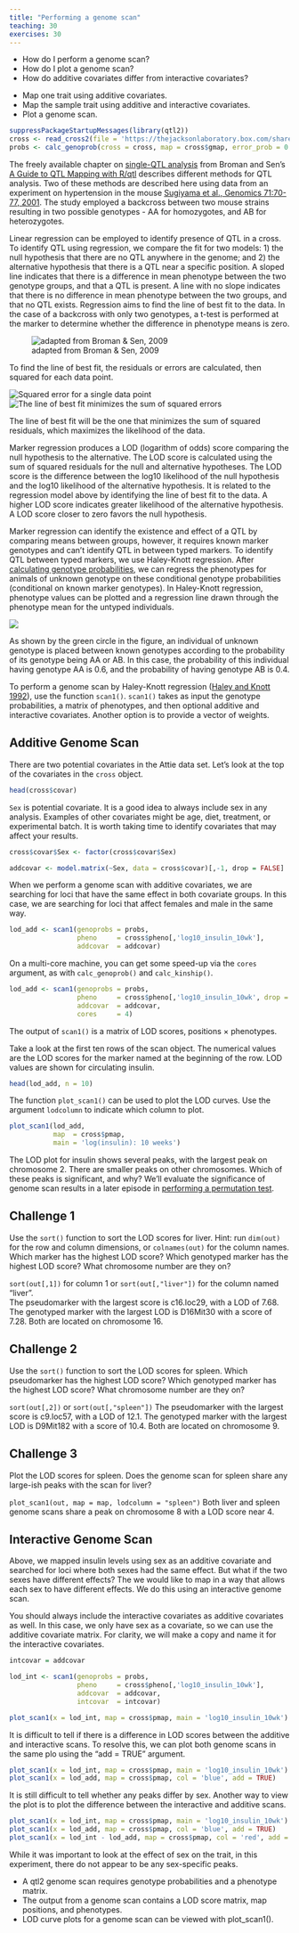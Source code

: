 ```yaml
---
title: "Performing a genome scan"
teaching: 30
exercises: 30
---
```


:::::::::::::::::::::::::::::::::::::: questions 

- How do I perform a genome scan?
- How do I plot a genome scan?
- How do additive covariates differ from interactive covariates?

::::::::::::::::::::::::::::::::::::::::::::::::

::::::::::::::::::::::::::::::::::::: objectives

- Map one trait using additive covariates.
- Map the sample trait using additive and interactive covariates.
- Plot a genome scan.

::::::::::::::::::::::::::::::::::::::::::::::::


```r
suppressPackageStartupMessages(library(qtl2))
cross <- read_cross2(file = 'https://thejacksonlaboratory.box.com/shared/static/svw7ivp5hhmd7vb8fy26tc53h7r85wez.zip')
probs <- calc_genoprob(cross = cross, map = cross$gmap, error_prob = 0.002)
```

The freely available chapter on 
[single-QTL analysis](http://www.rqtl.org/book/rqtlbook_ch04.pdf) 
from Broman and Sen's 
[A Guide to QTL Mapping with R/qtl](http://www.rqtl.org/book/) describes 
different methods for QTL analysis. Two of these methods are described here 
using data from an experiment on hypertension in the mouse 
[Sugiyama et al., Genomics 71:70-77, 2001](https://s3.amazonaws.com/academia.edu.documents/45963759/geno.2000.640120160526-29022-36mpgg.pdf?AWSAccessKeyId=AKIAIWOWYYGZ2Y53UL3A&Expires=1513786158&Signature=rtodlYwe0LDmYZFOm1ejvZjZhQ0%3D&response-content-disposition=inline%3B%20filename%3DConcordance_of_murine_quantitative_trait.pdf). 
The study employed a backcross between two mouse strains resulting in two 
possible genotypes - AA for homozygotes, and AB for heterozygotes. 

Linear regression can be employed to identify presence of QTL in a cross. To 
identify QTL using regression, we compare the fit for two models: 1) the null 
hypothesis that there are no QTL anywhere in the genome; and 2) the alternative 
hypothesis that there is a QTL near a specific position. A sloped line indicates 
that there is a difference in mean phenotype between the two genotype groups, 
and that a QTL is present. A line with no slope indicates that there is no 
difference in mean phenotype between the two groups, and that no QTL exists. 
Regression aims to find the line of best fit to the data. In the case of a 
backcross with only two genotypes, a t-test is performed at the marker to 
determine whether the difference in phenotype means is zero.

![adapted from Broman & Sen, 2009](fig/nullvalt.png)

To find the line of best fit, the residuals or errors are calculated, then 
squared for each data point.

![Squared error for a single data point](fig/althypothesis.png)
![The line of best fit minimizes the sum of squared errors](fig/nullhypothesis.png)

The line of best fit will be the one that minimizes the sum of squared 
residuals, which maximizes the likelihood of the data. 

Marker regression produces a LOD (logarithm of odds) score comparing the null 
hypothesis to the alternative. The LOD score is calculated using the sum of 
squared residuals for the null and alternative hypotheses. The LOD score is the 
difference between the log10 likelihood of the null hypothesis and the log10 
likelihood of the alternative hypothesis. It is related to the regression model 
above by identifying the line of best fit to the data. A higher LOD score 
indicates greater likelihood of the alternative hypothesis. A LOD score closer 
to zero favors the null hypothesis. 

Marker regression can identify the existence and effect of a QTL by comparing 
means between groups, however, it requires known marker genotypes and can't 
identify QTL in between typed markers. To identify QTL between typed markers, we 
use Haley-Knott regression. After 
[calculating genotype probabilities](https://smcclatchy.github.io/mapping/03-calc-genoprob/), 
we can regress the phenotypes for animals of unknown genotype on these 
conditional genotype probabilities (conditional on known marker genotypes). In 
Haley-Knott regression, phenotype values can be plotted and a regression line 
drawn through the phenotype mean for the untyped individuals.

![](fig/hk-regress.png)

As shown by the green circle in the figure, an individual of unknown genotype is 
placed between known genotypes according to the probability of its genotype 
being AA or AB. In this case, the probability of this individual having genotype
AA is 0.6, and the probability of having genotype AB is 0.4.

To perform a genome scan by Haley-Knott regression
([Haley and Knott 1992](https://www.ncbi.nlm.nih.gov/pubmed/16718932)),
use the function `scan1()`.  `scan1()` takes as input the genotype 
probabilities, a matrix of phenotypes, and then optional additive and 
interactive covariates. Another option 
is to provide a vector of weights.

## Additive Genome Scan

There are two potential covariates in the Attie data set. Let's look at the
top of the covariates in the `cross` object.

```r
head(cross$covar)
```

`Sex` is potential covariate. It is a good idea to always include
sex in any analysis. Examples of other covariates might be age, diet, treatment,
or experimental batch. It is worth taking time to identify covariates that may
affect your results.


```r
cross$covar$Sex <- factor(cross$covar$Sex)

addcovar <- model.matrix(~Sex, data = cross$covar)[,-1, drop = FALSE]
```

When we perform a genome scan with additive covariates, we are searching for loci
that have the same effect in both covariate groups. In this case, we are 
searching for loci that affect females and male in the same way.

<!-- DMG: We need a plot of what an additive effect would look like at one marker. -->


```r
lod_add <- scan1(genoprobs = probs, 
                 pheno     = cross$pheno[,'log10_insulin_10wk'], 
                 addcovar  = addcovar)
```

On a multi-core machine, you can get some speed-up via the `cores` argument, as 
with `calc_genoprob()` and `calc_kinship()`.

```r
lod_add <- scan1(genoprobs = probs, 
                 pheno     = cross$pheno[,'log10_insulin_10wk', drop = FALSE], 
                 addcovar  = addcovar,
                 cores     = 4)
```

The output of `scan1()` is a matrix of LOD scores, positions &times; phenotypes. 

Take a look at the first ten rows of the scan object. The numerical values are 
the LOD scores for the marker named at the beginning of the row. 
LOD values are shown for circulating insulin.

```r
head(lod_add, n = 10)
```

The function `plot_scan1()` can be used to plot the LOD curves. Use the argument 
`lodcolumn` to indicate which column to plot.

```r
plot_scan1(lod_add, 
           map  = cross$pmap,
           main = 'log(insulin): 10 weeks')
```

The LOD plot for insulin shows several peaks, with the largest peak on 
chromosome 2. There are smaller peaks on other chromosomes. Which of these peaks is 
significant, and why? We'll evaluate the significance of genome scan results in 
a later episode in 
[performing a permutation test](https://smcclatchy.github.io/mapping/10-perform-perm-test/).


<!-- DMG: Suggestion: let's have the exercises have them plot the LOD score for
one chromosome, the find the marker with the maximum LOD score and try to 
find it in the physical map. -->

::::::::::::::::::::::::::::::::::::: challenge 

## Challenge 1

Use the `sort()` function to sort the LOD scores for liver. Hint: run `dim(out)` 
for the row and column dimensions, or `colnames(out)` for the column names.   
Which marker has the highest LOD score? Which genotyped marker has the 
highest LOD score? What chromosome number are they on? 

:::::::::::::::::::::::: solution 

`sort(out[,1])` for column 1 or `sort(out[,"liver"])` for the column named 
"liver".  
The pseudomarker with the largest score is c16.loc29, with a LOD of 7.68. The 
genotyped marker with the largest LOD is D16Mit30 with a score of 7.28. Both are 
located on chromosome 16.

:::::::::::::::::::::::::::::::::
::::::::::::::::::::::::::::::::::::::::::::::::

::::::::::::::::::::::::::::::::::::: challenge 

## Challenge 2

Use the `sort()` function to sort the LOD scores for spleen. Which pseudomarker 
has the highest LOD score? Which genotyped marker has the highest LOD score? 
What chromosome number are they on? 

:::::::::::::::::::::::: solution 

`sort(out[,2])` or `sort(out[,"spleen"])`
The pseudomarker with the largest score is c9.loc57, with a LOD of 12.1. The 
genotyped marker with the largest LOD is D9Mit182 with a score of 10.4. Both are 
located on chromosome 9.

:::::::::::::::::::::::::::::::::

## Challenge 3

Plot the LOD scores for spleen. Does the genome scan for spleen share any 
large-ish peaks with the scan for liver?

:::::::::::::::::::::::: solution 

`plot_scan1(out, map = map, lodcolumn = "spleen")`
Both liver and spleen genome scans share a peak on chromosome 8 with a LOD score 
near 4.

:::::::::::::::::::::::::::::::::
::::::::::::::::::::::::::::::::::::::::::::::::

## Interactive Genome Scan

Above, we mapped insulin levels using sex as an additive covariate and searched
for loci where both sexes had the same effect. But what if the two sexes have
different effects? The we would like to map in a way that allows each sex to
have different effects. We do this using an interactive genome scan.

You should always include the interactive covariates as additive covariates as
well. In this case, we only have sex as a covariate, so we can use the additive
covariate matrix. For clarity, we will make a copy and name it for the 
interactive covariates.

```r
intcovar = addcovar
```


```r
lod_int <- scan1(genoprobs = probs, 
                 pheno     = cross$pheno[,'log10_insulin_10wk'], 
                 addcovar  = addcovar,
                 intcovar  = intcovar)
```


```r
plot_scan1(x = lod_int, map = cross$pmap, main = 'log10_insulin_10wk')
```

It is difficult to tell if there is a difference in LOD scores between the 
additive and interactive scans. To resolve this, we can plot both genome scans
in the same plo using the "add = TRUE" argument.

```r
plot_scan1(x = lod_int, map = cross$pmap, main = 'log10_insulin_10wk')
plot_scan1(x = lod_add, map = cross$pmap, col = 'blue', add = TRUE)
```

It is still difficult to tell whether any peaks differ by sex. Another way 
to view the plot is to plot the difference between the interactive and additive
scans.

```r
plot_scan1(x = lod_int, map = cross$pmap, main = 'log10_insulin_10wk')
plot_scan1(x = lod_add, map = cross$pmap, col = 'blue', add = TRUE)
plot_scan1(x = lod_int - lod_add, map = cross$pmap, col = 'red', add = TRUE)
```

While it was important to look at the effect of sex on the trait, in this 
experiment, there do not appear to be any sex-specific peaks.

<!-- DMG: Add challenge asking students why we didn't map and plot females and
males separately. Maybe they can even try it. -->

::::::::::::::::::::::::::::::::::::: keypoints 

- A qtl2 genome scan requires genotype probabilities and a phenotype matrix.
- The output from a genome scan contains a LOD score matrix, map positions, and phenotypes.
- LOD curve plots for a genome scan can be viewed with plot_scan1().

::::::::::::::::::::::::::::::::::::::::::::::::

